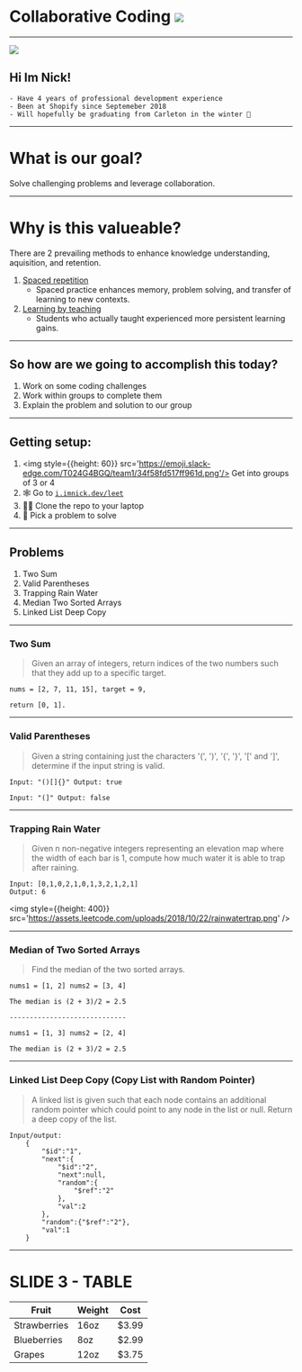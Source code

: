 
# Collaborative Coding <img src='https://emoji.slack-edge.com/T024G4BGQ/team1/34f58fd517ff961d.png'/>

---

<div>
    <div style={{display: 'flex', flexDirection: 'row', width: '50VW'}}>
        <img style={{height:150}} src={nick} />
        <h2>Hi Im Nick!</h2>
    </div>
</div>

    - Have 4 years of professional development experience
    - Been at Shopify since Septemeber 2018
    - Will hopefully be graduating from Carleton in the winter 🤞

---

# What is our goal?

Solve challenging problems and leverage collaboration.

---

# Why is this valueable? 

There are 2 prevailing methods to enhance knowledge understanding, aquisition, and retention.

1. [Spaced repetition](https://pdfs.semanticscholar.org/52d7/5ac6080842077877219003dbfbcbea36020f.pdf)
   - Spaced practice enhances memory, problem solving,
and transfer of learning to new contexts.
2. [Learning by teaching](https://www.sciencedirect.com/science/article/abs/pii/S0361476X13000209?via%3Dihub#ab005)
   - Students who actually taught experienced more persistent learning gains.

---

## So how are we going to accomplish this today?

1. Work on some coding challenges
2. Work within groups to complete them
3. Explain the problem and solution to our group

---

## Getting setup:

1. <img style={{height: 60}} src='https://emoji.slack-edge.com/T024G4BGQ/team1/34f58fd517ff961d.png'/> Get into groups of 3 or 4
2. 🕸 Go to [`i.imnick.dev/leet`](https://i.imnick.dev/leet)
3. 👩‍💻 Clone the repo to your laptop
4. 🤔 Pick a problem to solve


---

## Problems

1. Two Sum
2. Valid Parentheses
3. Trapping Rain Water
4. Median Two Sorted Arrays
5. Linked List Deep Copy


---

### Two Sum

> Given an array of integers, return indices of the two numbers such that they add up to a specific target.

```
nums = [2, 7, 11, 15], target = 9,

return [0, 1].
```

---

### Valid Parentheses

> Given a string containing just the characters '(', ')', '{', '}', '[' and ']', determine if the input string is valid.

```
Input: "()[]{}" Output: true

Input: "(]" Output: false
```

---

### Trapping Rain Water

> Given n non-negative integers representing an elevation map where the width of each bar is 1, compute how much water it is able to trap after raining.

```
Input: [0,1,0,2,1,0,1,3,2,1,2,1]
Output: 6
```

<img style={{height: 400}} src='https://assets.leetcode.com/uploads/2018/10/22/rainwatertrap.png' />

---

### Median of Two Sorted Arrays

> Find the median of the two sorted arrays. 

```
nums1 = [1, 2] nums2 = [3, 4]

The median is (2 + 3)/2 = 2.5

-----------------------------

nums1 = [1, 3] nums2 = [2, 4]

The median is (2 + 3)/2 = 2.5
```

---

### Linked List Deep Copy (Copy List with Random Pointer)

> A linked list is given such that each node contains an additional random pointer which could point to any node in the list or null. Return a deep copy of the list.

```
Input/output: 
    {
        "$id":"1",
        "next":{
            "$id":"2",
            "next":null,
            "random":{
                "$ref":"2"
            },
            "val":2
        },
        "random":{"$ref":"2"},
        "val":1
    }
```

---

# SLIDE 3 - TABLE

| Fruit         | Weight   | Cost  |
| ------------- | ---------| ----- |
| Strawberries  | 16oz     | $3.99 |
| Blueberries   | 8oz      | $2.99 |
| Grapes        | 12oz     | $3.75 |